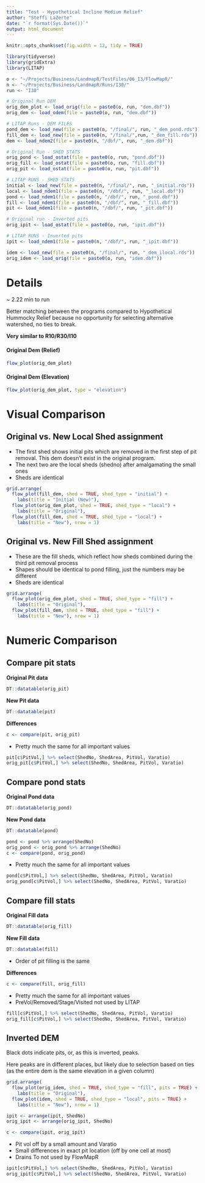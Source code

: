 ```yaml
---
title: "Test - Hypothetical Incline Medium Relief"
author: "Steffi LaZerte"
date: "`r format(Sys.Date())`"
output: html_document
---
```


<style>
.figure {
  max-width: 50%;
  margin: auto;
}
.table {
  width: auto;
  margin: auto;
}
</style>

```r

knitr::opts_chunk$set(fig.width = 12, tidy = TRUE)

library(tidyverse)
library(gridExtra)
library(LITAP)

o <- "~/Projects/Business/LandmapR/TestFiles/06_I3/FlowMapR/"
n <- "~/Projects/Business/LandmapR/Runs/I30/"
run <- "I30"

# Original Run DEM
orig_dem_plot <- load_orig(file = paste0(o, run, "dem.dbf"))
orig_dem <- load_odem(file = paste0(o, run, "dem.dbf"))

# LITAP Runs - DEM FILES
pond_dem <- load_new(file = paste0(n, "/final/", run, "_dem_pond.rds"))
fill_dem <- load_new(file = paste0(n, "/final/",run, "_dem_fill.rds"))
dem <- load_ndem2(file = paste0(n, "/dbf/", run, "_dem.dbf"))

# Original Run - SHED STATS
orig_pond <- load_ostat(file = paste0(o, run, "pond.dbf"))
orig_fill <- load_ostat(file = paste0(o, run, "fill.dbf"))
orig_pit <- load_ostat(file = paste0(o, run, "pit.dbf"))

# LITAP RUNS - SHED STATS
initial <- load_new(file = paste0(n, "/final/", run, "_initial.rds"))
local <- load_ndem1(file = paste0(n, "/dbf/", run, "_local.dbf"))
pond <- load_ndem1(file = paste0(n, "/dbf/", run, "_pond.dbf"))
fill <- load_ndem1(file = paste0(n, "/dbf/", run, "_fill.dbf"))
pit <- load_ndem1(file = paste0(n, "/dbf/", run, "_pit.dbf"))

# Original run - Inverted pits
orig_ipit <- load_ostat(file = paste0(o, run, "ipit.dbf"))

# LITAP RUNS - Inverted pits
ipit <- load_ndem1(file = paste0(n, "/dbf/", run, "_ipit.dbf"))

idem <- load_new(file = paste0(n, "/final/", run, "_dem_ilocal.rds"))
orig_idem <- load_orig(file = paste0(o, run, "idem.dbf"))

```

# Details

~ 2.22 min to run  


Better matching between the programs compared to Hypothetical Hummocky Relief because no opportunity for selecting alternative watershed, no ties to break.

__Very similar to R10/R30/I10__


#### Original Dem (Relief)
```r
flow_plot(orig_dem_plot)
```

#### Original Dem (Elevation)
```r
flow_plot(orig_dem_plot, type = "elevation")
```


# Visual Comparison


## Original vs. New Local Shed assignment

- The first shed shows initial pits which are removed in the first step of pit removal. This dem doesn't exist in the original program.
- The next two are the local sheds (shedno) after amalgamating the small ones
- Sheds are identical

```r
grid.arrange(
  flow_plot(fill_dem, shed = TRUE, shed_type = "initial") +
    labs(title = "Initial (New)"),
  flow_plot(orig_dem_plot, shed = TRUE, shed_type = "local") +
    labs(title = "Original"),
  flow_plot(fill_dem, shed = TRUE, shed_type = "local") +
    labs(title = "New"), nrow = 1)
```

## Original vs. New Fill Shed assignment

- These are the fill sheds, which reflect how sheds combined during the third pit removal process
- Shapes should be identical to pond filling, just the numbers may be different
- Sheds are identical

```r
grid.arrange(
  flow_plot(orig_dem_plot, shed = TRUE, shed_type = "fill") +
    labs(title = "Original"),
  flow_plot(fill_dem, shed = TRUE, shed_type = "fill") +
    labs(title = "New"), nrow = 1)
```

# Numeric Comparison

## Compare pit stats

__Original Pit data__

```r
DT::datatable(orig_pit)
```

__New Pit data__

```r
DT::datatable(pit)
```

__Differences__

```r
c <- compare(pit, orig_pit)
```

- Pretty much the same for all important values

```r
pit[c$PitVol,] %>% select(ShedNo, ShedArea, PitVol, Varatio)
orig_pit[c$PitVol,] %>% select(ShedNo, ShedArea, PitVol, Varatio)
```



## Compare pond stats

__Original Pond data__

```r
DT::datatable(orig_pond)
```
 __New Pond data__
```r
DT::datatable(pond)
```

```r
pond <- pond %>% arrange(ShedNo)
orig_pond <- orig_pond %>% arrange(ShedNo)
c <- compare(pond, orig_pond)
```

- Pretty much the same for all important values

```r
pond[c$PitVol,] %>% select(ShedNo, ShedArea, PitVol, Varatio)
orig_pond[c$PitVol,] %>% select(ShedNo, ShedArea, PitVol, Varatio)
```


## Compare fill stats

__Original Fill data__

```r
DT::datatable(orig_fill)
```

__New Fill data__

```r
DT::datatable(fill)
```

- Order of pit filling is the same 

__Differences__

```r
c <- compare(fill, orig_fill)
```

- Pretty much the same for all important values
- PreVol/Removed/Stage/Visited not used by LITAP

```r
fill[c$PitVol,] %>% select(ShedNo, ShedArea, PitVol, Varatio)
orig_fill[c$PitVol,] %>% select(ShedNo, ShedArea, PitVol, Varatio)
```


## Inverted DEM
Black dots indicate pits, or, as this is inverted, peaks.

Here peaks are in different places, but likely due to selection based on ties (as the entire dem is the same elevation in a given column)

```r
grid.arrange(
  flow_plot(orig_idem, shed = TRUE, shed_type = "fill", pits = TRUE) +
    labs(title = "Original"),
  flow_plot(idem, shed = TRUE, shed_type = "local", pits = TRUE) +
    labs(title = "New"), nrow = 1)
```

```r
ipit <- arrange(ipit, ShedNo)
orig_ipit <- arrange(orig_ipit, ShedNo)
```

```r
c <- compare(ipit, orig_ipit)
```

- Pit vol off by a small amount and Varatio
- Small differences in exact pit location (off by one cell at most)
- Drains To not used by FlowMapR

```r
ipit[c$PitVol,] %>% select(ShedNo, ShedArea, PitVol, Varatio)
orig_ipit[c$PitVol,] %>% select(ShedNo, ShedArea, PitVol, Varatio)
```
